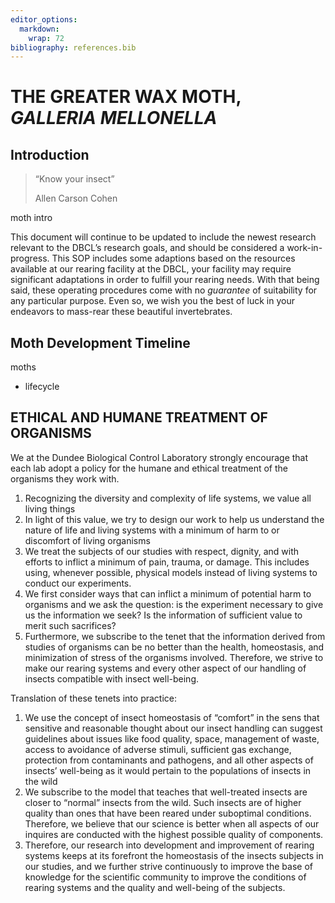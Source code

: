 ```yaml
---
editor_options: 
  markdown: 
    wrap: 72
bibliography: references.bib
---
```


# THE GREATER WAX MOTH, *GALLERIA MELLONELLA* {#crw}

## Introduction {#introduction}

> "Know your insect"
>
> \textemdash Allen Carson Cohen

moth intro

This document will continue to be updated to include the newest research relevant to the DBCL's research goals, and should be considered a work-in-progress. This SOP includes some adaptions based on the resources available at our rearing facility at the DBCL, your facility may require significant adaptations in order to fulfill your rearing needs. With that being said, these operating procedures come with no *guarantee* of suitability for any particular purpose. Even so, we wish you the best of luck in your endeavors to mass-rear these beautiful invertebrates.

\newpage \clearpage

## Moth Development Timeline {#moth-timeline}

moths

-   lifecycle   

## ETHICAL AND HUMANE TREATMENT OF ORGANISMS {#ethics}

We at the Dundee Biological Control Laboratory strongly encourage that each lab adopt a policy for the humane and ethical treatment of the organisms they work with.

1.  Recognizing the diversity and complexity of life systems, we value all living things
2.  In light of this value, we try to design our work to help us understand the nature of life and living systems with a minimum of harm to or discomfort of living organisms
3.  We treat the subjects of our studies with respect, dignity, and with efforts to inflict a minimum of pain, trauma, or damage. This includes using, whenever possible, physical models instead of living systems to conduct our experiments.
4.  We first consider ways that can inflict a minimum of potential harm to organisms and we ask the question: is the experiment necessary to give us the information we seek? Is the information of sufficient value to merit such sacrifices?
5.  Furthermore, we subscribe to the tenet that the information derived from studies of organisms can be no better than the health, homeostasis, and minimization of stress of the organisms involved. Therefore, we strive to make our rearing systems and every other aspect of our handling of insects compatible with insect well-being.

Translation of these tenets into practice:

1.  We use the concept of insect homeostasis of "comfort" in the sens that sensitive and reasonable thought about our insect handling can suggest guidelines about issues like food quality, space, management of waste, access to avoidance of adverse stimuli, sufficient gas exchange, protection from contaminants and pathogens, and all other aspects of insects' well-being as it would pertain to the populations of insects in the wild
2.  We subscribe to the model that teaches that well-treated insects are closer to "normal" insects from the wild. Such insects are of higher quality than ones that have been reared under suboptimal conditions. Therefore, we believe that our science is better when all aspects of our inquires are conducted with the highest possible quality of components.
3.  Therefore, our research into development and improvement of rearing systems keeps at its forefront the homeostasis of the insects subjects in our studies, and we further strive continuously to improve the base of knowledge for the scientific community to improve the conditions of rearing systems and the quality and well-being of the subjects.

